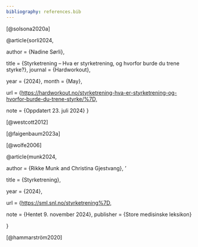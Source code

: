 ```yaml
---
bibliography: references.bib
---
```


[@solsona2020a]

@article{sorli2024,

author = {Nadine Sørli},

title = {Styrketrening – Hva er styrketrening, og hvorfor burde du trene styrke?}, journal = {Hardworkout},

year = {2024}, month = {May},

url = {<https://hardworkout.no/styrketrening-hva-er-styrketrening-og-hvorfor-burde-du-trene-styrke/%7D,>

note = {Oppdatert 23. juli 2024} }

[@westcott2012]

[@faigenbaum2023a]

[@wolfe2006]

@article{munk2024,

author = {Rikke Munk and Christina Gjestvang}, '

title = {Styrketrening},

year = {2024},

url = {<https://sml.snl.no/styrketrening%7D,>

note = {Hentet 9. november 2024}, publisher = {Store medisinske leksikon}

}

[@hammarström2020]
